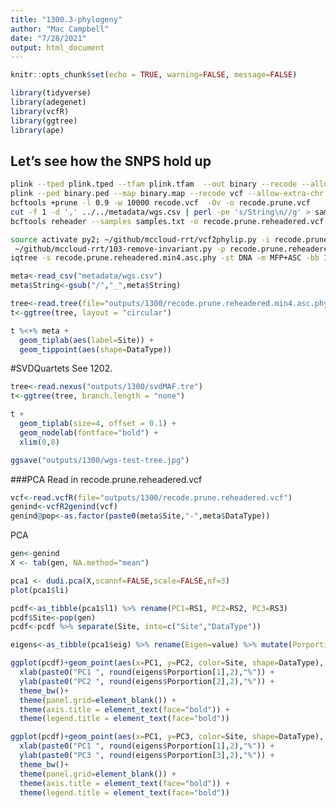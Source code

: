 ```yaml
---
title: "1300.3-phylogeny"
author: "Mac Campbell"
date: "7/28/2021"
output: html_document
---
```


```r
knitr::opts_chunk$set(echo = TRUE, warning=FALSE, message=FALSE)
```

```r
library(tidyverse)
library(adegenet)
library(vcfR)
library(ggtree)
library(ape)
```

## Let's see how the SNPS hold up

```sh
plink --tped plink.tped --tfam plink.tfam  --out binary --recode --allow-extra-chr --noweb
plink --ped binary.ped --map binary.map --recode vcf --allow-extra-chr -out recode
bcftools +prune -l 0.9 -w 10000 recode.vcf  -Ov -o recode.prune.vcf
cut -f 1 -d ',' ../../metadata/wgs.csv | perl -pe 's/String\n//g' > samples.txt 
bcftools reheader --samples samples.txt -o recode.prune.reheadered.vcf recode.prune.vcf

source activate py2; ~/github/mccloud-rrt/vcf2phylip.py -i recode.prune.reheadered.vcf; conda deactivate;
 ~/github/mccloud-rrt/103-remove-invariant.py -p recode.prune.reheadered.min4.phy -o recode.prune.reheadered.min4.asc.phy
iqtree -s recode.prune.reheadered.min4.asc.phy -st DNA -m MFP+ASC -bb 1000 -alrt 1000 -redo
```


```r
meta<-read_csv("metadata/wgs.csv")
meta$String<-gsub("/","_",meta$String)

tree<-read.tree(file="outputs/1300/recode.prune.reheadered.min4.asc.phy.contree")
t<-ggtree(tree, layout = "circular") 

t %<+% meta +
  geom_tiplab(aes(label=Site)) +
  geom_tippoint(aes(shape=DataType))
```

#SVDQuartets
See 1202.

```r
tree<-read.nexus("outputs/1300/svdMAF.tre")
t<-ggtree(tree, branch.length = "none")
```

```r
t +
  geom_tiplab(size=4, offset = 0.1) + 
  geom_nodelab(fontface="bold") +
  xlim(0,8)

ggsave("outputs/1300/wgs-test-tree.jpg")
```

###PCA
Read in recode.prune.reheadered.vcf

```r
vcf<-read.vcfR(file="outputs/1300/recode.prune.reheadered.vcf")
genind<-vcfR2genind(vcf)
genind@pop<-as.factor(paste0(meta$Site,"-",meta$DataType))
```

PCA

```r
gen<-genind
X <- tab(gen, NA.method="mean")

pca1 <- dudi.pca(X,scannf=FALSE,scale=FALSE,nf=3)
plot(pca1$li)
```

```r
pcdf<-as_tibble(pca1$l1) %>% rename(PC1=RS1, PC2=RS2, PC3=RS3)
pcdf$Site<-pop(gen)
pcdf<-pcdf %>% separate(Site, into=c("Site","DataType"))

eigens<-as_tibble(pca1$eig) %>% rename(Eigen=value) %>% mutate(Porportion=Eigen/sum(Eigen)*100)

ggplot(pcdf)+geom_point(aes(x=PC1, y=PC2, color=Site, shape=DataType), alpha=0.75, size=2)+
  xlab(paste0("PC1 ", round(eigens$Porportion[1],2),"%")) +
  ylab(paste0("PC2 ", round(eigens$Porportion[2],2),"%")) +
  theme_bw()+
  theme(panel.grid=element_blank()) +
  theme(axis.title = element_text(face="bold")) +
  theme(legend.title = element_text(face="bold"))
```

```r
ggplot(pcdf)+geom_point(aes(x=PC1, y=PC3, color=Site, shape=DataType), alpha=0.75, size=2)+
  xlab(paste0("PC1 ", round(eigens$Porportion[1],2),"%")) +
  ylab(paste0("PC3 ", round(eigens$Porportion[3],2),"%")) +
  theme_bw()+
  theme(panel.grid=element_blank()) +
  theme(axis.title = element_text(face="bold")) +
  theme(legend.title = element_text(face="bold"))
```
